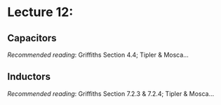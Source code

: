 # Lecture 12: 
## Capacitors

*Recommended reading*: Griffiths Section 4.4; Tipler & Mosca...

## Inductors


*Recommended reading*: Griffiths Section 7.2.3 & 7.2.4; Tipler & Mosca...
